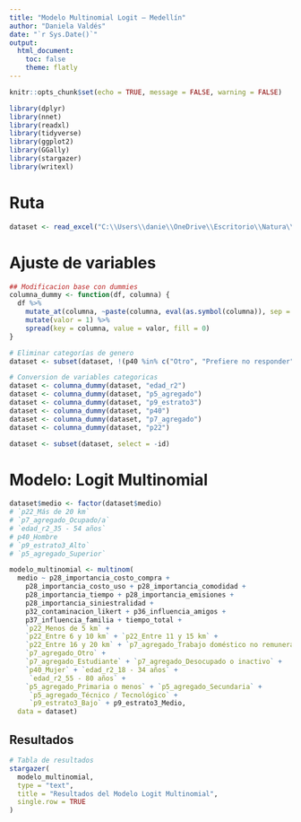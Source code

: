 ```yaml
---
title: "Modelo Multinomial Logit – Medellín"
author: "Daniela Valdés"
date: "`r Sys.Date()`"
output: 
  html_document:
    toc: false
    theme: flatly
---
```


```r
knitr::opts_chunk$set(echo = TRUE, message = FALSE, warning = FALSE)
```

```r
library(dplyr)
library(nnet)
library(readxl)
library(tidyverse)
library(ggplot2)
library(GGally)
library(stargazer)
library(writexl)
```

# Ruta
```r
dataset <- read_excel("C:\\Users\\danie\\OneDrive\\Escritorio\\Natura\\271025_Results_Med\\output\\input_famd_med_29102025.xlsx")
```

# Ajuste de variables
```r
## Modificacion base con dummies 
columna_dummy <- function(df, columna) {
  df %>% 
    mutate_at(columna, ~paste(columna, eval(as.symbol(columna)), sep = "_")) %>% 
    mutate(valor = 1) %>% 
    spread(key = columna, value = valor, fill = 0)
}

# Eliminar categorías de genero
dataset <- subset(dataset, !(p40 %in% c("Otro", "Prefiere no responder", "Otras identidades de género")))

# Conversion de variables categoricas 
dataset <- columna_dummy(dataset, "edad_r2")
dataset <- columna_dummy(dataset, "p5_agregado")
dataset <- columna_dummy(dataset, "p9_estrato3")
dataset <- columna_dummy(dataset, "p40")
dataset <- columna_dummy(dataset, "p7_agregado")
dataset <- columna_dummy(dataset, "p22")

dataset <- subset(dataset, select = -id)
```

# Modelo: Logit Multinomial
```r
dataset$medio <- factor(dataset$medio)
# `p22_Más de 20 km`
# `p7_agregado_Ocupado/a`
# `edad_r2_35 - 54 años`
# p40_Hombre
# `p9_estrato3_Alto`
# `p5_agregado_Superior`

modelo_multinomial <- multinom(
  medio ~ p28_importancia_costo_compra + 
    p28_importancia_costo_uso + p28_importancia_comodidad + 
    p28_importancia_tiempo + p28_importancia_emisiones +
    p28_importancia_siniestralidad + 
    p32_contaminacion_likert + p36_influencia_amigos +
    p37_influencia_familia + tiempo_total +
    `p22_Menos de 5 km` + 
    `p22_Entre 6 y 10 km` + `p22_Entre 11 y 15 km` + 
    `p22_Entre 16 y 20 km` + `p7_agregado_Trabajo doméstico no remunerado` +
    `p7_agregado_Otro` + 
    `p7_agregado_Estudiante` + `p7_agregado_Desocupado o inactivo` + 
    `p40_Mujer` + `edad_r2_18 - 34 años` + 
     `edad_r2_55 - 80 años` + 
    `p5_agregado_Primaria o menos` + `p5_agregado_Secundaria` + 
     `p5_agregado_Técnico / Tecnológico` + 
     `p9_estrato3_Bajo` + p9_estrato3_Medio,
  data = dataset)
```

## Resultados
```r
# Tabla de resultados
stargazer(
  modelo_multinomial,
  type = "text",
  title = "Resultados del Modelo Logit Multinomial",
  single.row = TRUE
)
```